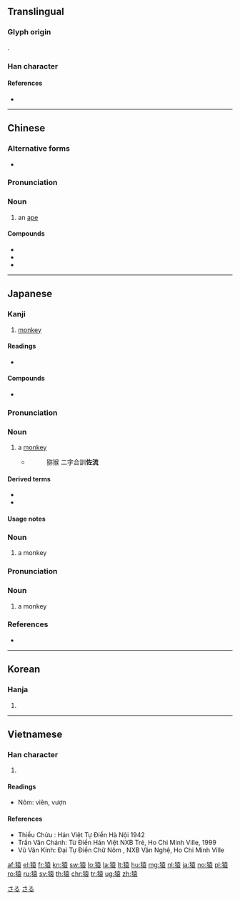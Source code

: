 {{also|猨}}
==Translingual==

===Glyph origin===
{{Han etym}}
{{Han compound|犬|alt1=犭|袁|ls=psc|c1=s|c2=p}}.

===Han character===
{{Han char|rn=94|rad=犬|as=10|sn=13|four=44232|canj=KHGRV|ids=⿰犭袁}}

====References====
* {{Han ref|kx=0716.190|dkj=20584|dj=1128.090|hdz=21361.150|uh=733F|ud=29503|bh=B7E1|bd=47073}}

----
==Chinese==
{{zh-forms}}

===Alternative forms===
* {{zh-l|猨}}

===Pronunciation===
{{zh-pron
|m=yuán
|c=jyun4
|mn=qz,tw,xm,zz:oân
|mc=y
|oc=y
|cat=n
}}

===Noun===
{{zh-noun}}

# an [[ape]]

====Compounds====
* {{zh-l|猿猴}}
* {{zh-l|猿人}}
* {{zh-l|類人猿}}

{{zh-cat|Primates}}
----

==Japanese==

===Kanji===
{{ja-kanji|grade=c|rs=犬10}}

# [[monkey]]

====Readings====
* {{ja-readings|goon=[[おん]] (on)|kanon=[[えん]] (en)|kun=[[さる]] (saru), [[ましら]] (mashira)}}

====Compounds====
* {{ja-l|猿臂}}

===Pronunciation===
{{wikipedia|lang=ja|サル}}
{{ja-kanjitab|yomi=k|さる}}
{{ja-pron|acc=a|y=k|さる}}

===Noun===
{{ja-noun|さる|サル}}

# a [[monkey]]
#* {{RQ:Konkōmyō Saishōōkyō Ongi|10 (back)}}
#*: 猕猴 二字合訓'''佐流'''

====Derived terms====
* {{ja-r|日%本%猿|ニ%ホン%ザル}}
* {{ja-r|猿も木から落ちる|さる も き から おちる}}

====Usage notes====
{{U:ja:biology|サル}}

[[Category:Japanese basic words|さる]]
[[Category:ja:Monkeys|さる]]

===Noun===
{{ja-kanjitab|yomi=k|まし}}
{{ja-noun|まし}}

# {{lb|ja|archaic|sort=まし}} a monkey

===Pronunciation===
{{ja-kanjitab|yomi=k|ましら}}
{{ja-pron|acc=h|acc2=a|y=k|ましら}}

===Noun===
{{ja-noun|ましら}}

# {{lb|ja|archaic|sort=ましら}} a monkey

===References===
* {{R:Konkōmyō Saishōōkyō Ongi}}

----

==Korean==

===Hanja===
{{ko-hanja|hangeul=원|eumhun=|rv=won|mr=wŏn|y=wen}}

# {{defn|lang=ko|sort=犬10}}

----

==Vietnamese==

===Han character===
{{vi-hantu|[[viên]], [[vượn]], [[ươi]]|rs=犬10}}

# {{defn|lang=vi|sort=犬10}}

====Readings====
* Nôm: viên, vượn

====References====
* Thiều Chửu : Hán Việt Tự Điển Hà Nội 1942
* Trần Văn Chánh: Từ Điển Hán Việt NXB Trẻ, Ho Chi Minh Ville, 1999
* Vũ Văn Kính: Đại Tự Điển Chữ Nôm , NXB Văn Nghệ, Ho Chi Minh Ville

[[af:猿]]
[[el:猿]]
[[fr:猿]]
[[kn:猿]]
[[sw:猿]]
[[lo:猿]]
[[la:猿]]
[[lt:猿]]
[[hu:猿]]
[[mg:猿]]
[[nl:猿]]
[[ja:猿]]
[[no:猿]]
[[pl:猿]]
[[ro:猿]]
[[ru:猿]]
[[sv:猿]]
[[th:猿]]
[[chr:猿]]
[[tr:猿]]
[[ug:猿]]
[[zh:猿]]